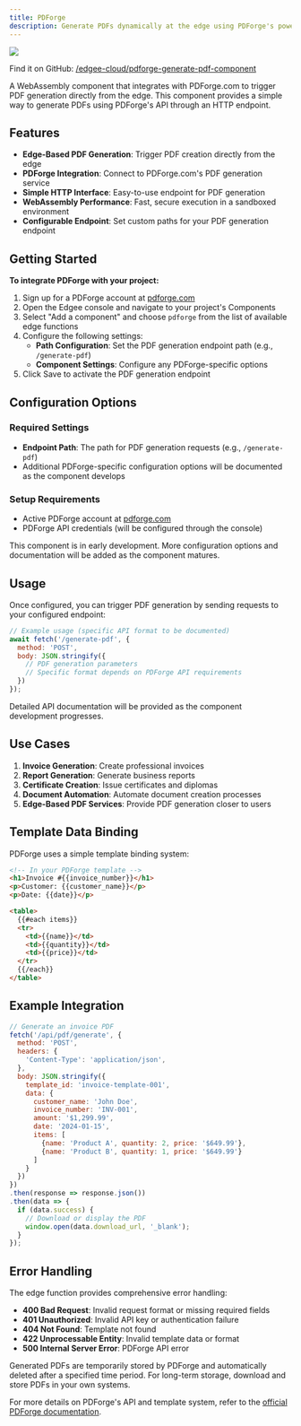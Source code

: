 ```yaml
---
title: PDForge
description: Generate PDFs dynamically at the edge using PDForge's powerful PDF generation API, **powered by edge functions**.
---
```


<img src="/images/banners/pdforge.png" className="rounded-lg" noZoom />


<EdgeeSdk />

Find it on GitHub: [<Icon icon="github" iconType="solid" /> /edgee-cloud/pdforge-generate-pdf-component](https://github.com/edgee-cloud/pdforge-generate-pdf-component)

A WebAssembly component that integrates with PDForge.com to trigger PDF generation directly from the edge. This component provides a simple way to generate PDFs using PDForge's API through an HTTP endpoint.

## Features

- **Edge-Based PDF Generation**: Trigger PDF creation directly from the edge
- **PDForge Integration**: Connect to PDForge.com's PDF generation service
- **Simple HTTP Interface**: Easy-to-use endpoint for PDF generation
- **WebAssembly Performance**: Fast, secure execution in a sandboxed environment
- **Configurable Endpoint**: Set custom paths for your PDF generation endpoint

## Getting Started

**To integrate PDForge with your project:**

1. Sign up for a PDForge account at [pdforge.com](https://pdforge.com)
2. Open the Edgee console and navigate to your project's Components
3. Select "Add a component" and choose `pdforge` from the list of available edge functions
4. Configure the following settings:
   - **Path Configuration**: Set the PDF generation endpoint path (e.g., `/generate-pdf`)
   - **Component Settings**: Configure any PDForge-specific options
5. Click Save to activate the PDF generation endpoint

## Configuration Options

### Required Settings
- **Endpoint Path**: The path for PDF generation requests (e.g., `/generate-pdf`)
- Additional PDForge-specific configuration options will be documented as the component develops

### Setup Requirements
- Active PDForge account at [pdforge.com](https://pdforge.com)
- PDForge API credentials (will be configured through the console)

<Note>
  This component is in early development. More configuration options and documentation will be added as the component matures.
</Note>

## Usage

Once configured, you can trigger PDF generation by sending requests to your configured endpoint:

```javascript
// Example usage (specific API format to be documented)
await fetch('/generate-pdf', {
  method: 'POST',
  body: JSON.stringify({
    // PDF generation parameters
    // Specific format depends on PDForge API requirements
  })
});
```

<Note>
  Detailed API documentation will be provided as the component development progresses.
</Note>


## Use Cases

1. **Invoice Generation**: Create professional invoices
2. **Report Generation**: Generate business reports
3. **Certificate Creation**: Issue certificates and diplomas
4. **Document Automation**: Automate document creation processes
5. **Edge-Based PDF Services**: Provide PDF generation closer to users

## Template Data Binding

PDForge uses a simple template binding system:

```html
<!-- In your PDForge template -->
<h1>Invoice #{{invoice_number}}</h1>
<p>Customer: {{customer_name}}</p>
<p>Date: {{date}}</p>

<table>
  {{#each items}}
  <tr>
    <td>{{name}}</td>
    <td>{{quantity}}</td>
    <td>{{price}}</td>
  </tr>
  {{/each}}
</table>
```

## Example Integration

```javascript
// Generate an invoice PDF
fetch('/api/pdf/generate', {
  method: 'POST',
  headers: {
    'Content-Type': 'application/json',
  },
  body: JSON.stringify({
    template_id: 'invoice-template-001',
    data: {
      customer_name: 'John Doe',
      invoice_number: 'INV-001',
      amount: '$1,299.99',
      date: '2024-01-15',
      items: [
        {name: 'Product A', quantity: 2, price: '$649.99'},
        {name: 'Product B', quantity: 1, price: '$649.99'}
      ]
    }
  })
})
.then(response => response.json())
.then(data => {
  if (data.success) {
    // Download or display the PDF
    window.open(data.download_url, '_blank');
  }
});
```

## Error Handling

The edge function provides comprehensive error handling:

- **400 Bad Request**: Invalid request format or missing required fields
- **401 Unauthorized**: Invalid API key or authentication failure
- **404 Not Found**: Template not found
- **422 Unprocessable Entity**: Invalid template data or format
- **500 Internal Server Error**: PDForge API error

<Note>
  Generated PDFs are temporarily stored by PDForge and automatically deleted after a specified time period. 
  For long-term storage, download and store PDFs in your own systems.
</Note>

For more details on PDForge's API and template system, refer to the 
[official PDForge documentation](https://docs.pdforge.com).
